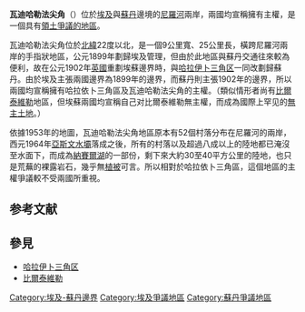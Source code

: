 {{Infobox settlement
<!--See the Table at Infobox settlement for all fields and descriptions of usage-->
<!-- Basic info  ---------------->
|name          = 瓦迪哈勒法尖角
|other_name             =
|native_name            = ‏وادي حلفا {{ar}}
|nickname               = 
|settlement_type        = 領土爭議地區
|motto                  =
<!-- images and maps  ----------->
|mapsize                =250px
|map_caption            = 
|pushpin_map            = Sudan<!-- the name of a location map as per http://en.wikipedia.org/wiki/Template:Location_map -->
|pushpin_label_position =bottom
|pushpin_mapsize        =300
|pushpin_map_caption    =[[埃及|埃及]]與[[蘇丹|蘇丹]]均聲稱擁有主權
<!-- Location ------------------>
|coordinates_region     = {{xb|HTR}}
|latd=22|latm=05|lats=31|latNS=N
|longd=31|longm=24|longs=20|longEW=E
|area_magnitude         = <!-- use only to set a special wikilink -->
|unit_pref                =<!--Enter: Imperial, to display imperial before metric-->
|area_footnotes           =
|area_total_km2           = 210<!-- ALL fields with measurements are subject to automatic unit conversion-->
|area_blank1_title        = 爭議地區
|area_blank1_km2          = 210
|area_blank1_sq_mi        =
}}

'''瓦迪哈勒法尖角'''（{{lang-ar|‏وادي حلفا}}）位於[[埃及|埃及]]與[[蘇丹|蘇丹]]邊境的[[尼羅河|尼羅河]]兩岸，兩國均宣稱擁有主權，是一個具有[[世界主權爭端領土列表|領土爭議的地區]]。

瓦迪哈勒法尖角位於[[北緯|北緯]]22度以北，是一個9公里寬、25公里長，橫跨尼羅河兩岸的手指狀地區，公元1899年劃歸埃及管理，但由於此地區與蘇丹交通往來較為便利，故在公元1902年[[英國|英國]]重劃埃蘇邊界時，與[[哈拉伊卜三角区|哈拉伊卜三角区]]一同改劃歸蘇丹。由於埃及主張兩國邊界為1899年的邊界，而蘇丹則主張1902年的邊界，所以兩國均宣稱擁有哈拉依卜三角區及瓦迪哈勒法尖角的主權。（類似情形者尚有[[比爾泰維勒|比爾泰維勒]]地區，但埃蘇兩國均宣稱自己对比爾泰維勒無主權，而成為國際上罕见的[[無主土地|無主土地]]。）

依據1953年的地圖，瓦迪哈勒法尖角地區原本有52個村落分布在尼羅河的兩岸，西元1964年[[亞斯文水壩|亞斯文水壩]]落成之後，所有的村落以及超過八成以上的陸地都已淹沒至水面下，而成為[[納賽爾湖|納賽爾湖]]的一部份，剩下來大約30至40平方公里的陸地，也只是荒蕪的裸露岩石，幾乎無[[植被|植被]]可言。所以相對於哈拉依卜三角區，這個地區的主權爭議較不受兩國所重視。

== 参考文献 ==
{{Reflist}}

== 參見 ==
* [[哈拉伊卜三角区|哈拉伊卜三角区]]
* [[比爾泰維勒|比爾泰維勒]]

[[Category:埃及-蘇丹邊界|Category:埃及-蘇丹邊界]]
[[Category:埃及爭議地區|Category:埃及爭議地區]]
[[Category:蘇丹爭議地區|Category:蘇丹爭議地區]]